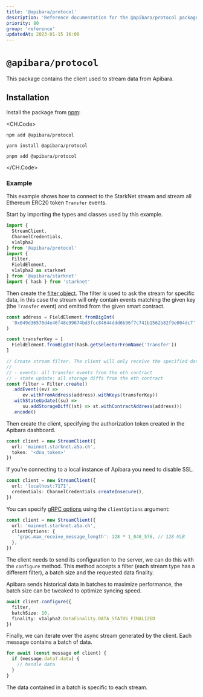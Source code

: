 ```yaml
---
title: '@apibara/protocol'
description: 'Reference documentation for the @apibara/protocol package in the Typescript SDK.'
priority: 80
group: 'reference'
updatedAt: 2023-01-15 16:00
---
```


# `@apibara/protocol`

This package contains the client used to stream data from Apibara.

## Installation

Install the package from [npm](https://www.npmjs.com/package/@apibara/protocol):


<CH.Code>
```console npm
npm add @apibara/protocol
```
```console yarn
yarn install @apibara/protocol
```
```console pnpm
pnpm add @apibara/protocol
```
</CH.Code>


### Example

This example shows how to connect to the StarkNet stream and stream all
Ethereum ERC20 token `Transfer` events.

Start by importing the types and classes used by this example.

```typescript main.ts
import {
  StreamClient,
  ChannelCredentials,
  v1alpha2
} from '@apibara/protocol'
import {
  Filter,
  FieldElement,
  v1alpha2 as starknet
} from '@apibara/starknet'
import { hash } from 'starknet'
```

Then create the [filter object](/docs/starknet#filter). The filter is used to
ask the stream for specific data, in this case the stream will only contain
events matching the given key (the `Transfer` event) and emitted from the given
smart contract.

```typescript main.ts
const address = FieldElement.fromBigInt(
  '0x049d36570d4e46f48e99674bd3fcc84644ddd6b96f7c741b1562b82f9e004dc7'
)

const transferKey = [
  FieldElement.fromBigInt(hash.getSelectorFromName('Transfer'))
]

// Create stream filter. The client will only receive the specified data.
//
// - events: all transfer events from the eth contract
// - state update: all storage diffs from the eth contract
const filter = Filter.create()
  .addEvent((ev) =>
      ev.withFromAddress(address).withKeys(transferKey))
  .withStateUpdate((su) =>
      su.addStorageDiff((st) => st.withContractAddress(address)))
  .encode()
```

Then create the client, specifying the authorization token created in the
Apibara dashboard.

```typescript main.ts
const client = new StreamClient({
  url: 'mainnet.starknet.a5a.ch',
  token: '<dna_token>'
})
```

If you're connecting to a local instance of Apibara you need to disable SSL.

```typescript main.ts
const client = new StreamClient({
  url: 'localhost:7171',
  credentials: ChannelCredentials.createInsecure(),
})
```

You can specify [gRPC options](https://www.npmjs.com/package/@grpc/grpc-js) using the `clientOptions` argument:

```typescript main.ts
const client = new StreamClient({
  url: 'mainnet.starknet.a5a.ch',
  clientOptions: {
    'grpc.max_receive_message_length': 128 * 1_048_576, // 128 MiB
  },
})
```

The client needs to send its configuration to the server, we can do this with the `configure` method.
This method accepts a filter (each stream type has a different filter), a batch size and the requested data finality.

Apibara sends historical data in batches to maximize performance, the batch size can be tweaked to optimize syncing speed.

```typescript main.ts
await client.configure({
  filter,
  batchSize: 10,
  finality: v1alpha2.DataFinality.DATA_STATUS_FINALIZED
})
```

Finally, we can iterate over the async stream generated by the client. Each message contains a batch of data.

```typescript main.ts
for await (const message of client) {
  if (message.data?.data) {
    // handle data
  }
}
```

The data contained in a batch is specific to each stream.

